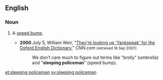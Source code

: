 ==English==

===Noun===
{{en-noun|head=[[sleeping]] [[policeman]]|sleeping policemen}}

# {{label|en|British|and|Caribbean English|idiomatic}} A [[speed bump]].
#* '''2000''' July 5, William Weir, "[http://edition.cnn.com/2000/LOCAL/northeast/07/05/har.yankspeak/ They're looking up 'Yankspeak' for the Oxford English Dictionary]," ''CNN.com'' <small>(retrieved 18 Sep 2007)</small>:
#*: We don't care much to figure out terms like "brolly" (umbrella) and "'''sleeping policeman'''" (speed bump).

[[et:sleeping policeman]]
[[sv:sleeping policeman]]